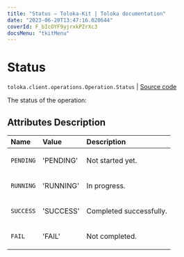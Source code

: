 ```yaml
---
title: "Status — Toloka-Kit | Toloka documentation"
date: "2023-06-20T13:47:16.020644"
coverId: F_bIcOYF9yjrxkPZrXc3
docsMenu: "tkitMenu"
---
```


# Status

`toloka.client.operations.Operation.Status` | [Source code](https://github.com/Toloka/toloka-kit/blob/v1.2.0/src/client/operations.py#L68)

The status of the operation:

## Attributes Description

| Name | Value | Description |
| :------| :-----------| :----------| 
`PENDING`|'PENDING'|<p>Not started yet.</p>
`RUNNING`|'RUNNING'|<p>In progress.</p>
`SUCCESS`|'SUCCESS'|<p>Completed successfully.</p>
`FAIL`|'FAIL'|<p>Not completed.</p>